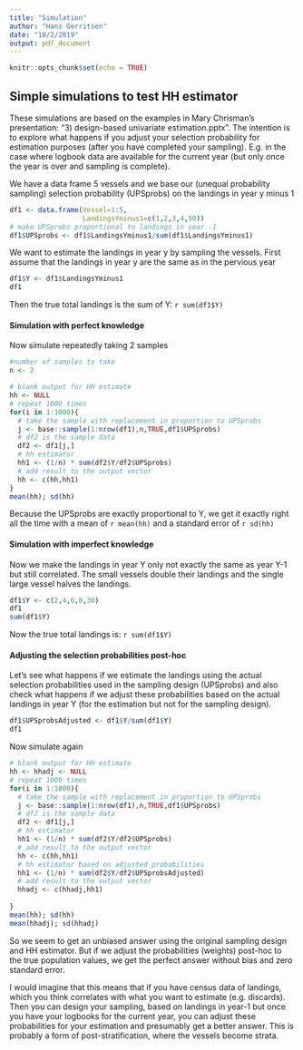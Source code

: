 ```yaml
---
title: "Simulation"
author: "Hans Gerritsen"
date: "10/2/2019"
output: pdf_document
---
```


```r
knitr::opts_chunk$set(echo = TRUE)
```

## Simple simulations to test HH estimator

These simulations are based on the examples in Mary Chrisman's presentation: "3) design-based univariate estimation.pptx". The intention is to explore what happens if you adjust your selection probability for estimation purposes (after you have completed your sampling). E.g. in the case where logbook data are available for the current year (but only once the year is over and sampling is complete).

We have a data frame 5 vessels and we base our (unequal probability sampling) selection probability (UPSprobs) on the landings in year y minus 1

```r
df1 <- data.frame(Vessel=1:5,
                  LandingsYminus1=c(1,2,3,4,50))
# make UPSprobs proportional to landings in year -1
df1$UPSprobs <- df1$LandingsYminus1/sum(df1$LandingsYminus1)
```

We want to estimate the landings in year y by sampling the vessels. First assume that the landings in year y are the same as in the pervious year

```r
df1$Y <- df1$LandingsYminus1
df1
```

Then the true total landings is the sum of Y: `r sum(df1$Y)`

#### Simulation with perfect knowledge
Now simulate repeatedly taking 2 samples
```r
#number of samples to take
n <- 2

# blank output for HH estimate
hh <- NULL
# repeat 1000 times
for(i in 1:1000){
  # take the sample with replacement in proportion to UPSprobs
  j <- base::sample(1:nrow(df1),n,TRUE,df1$UPSprobs)
  # df2 is the sample data
  df2 <- df1[j,]
  # hh estimator
  hh1 <- (1/n) * sum(df2$Y/df2$UPSprobs)
  # add result to the output vector
  hh <- c(hh,hh1)
}
mean(hh); sd(hh)
```
Because the UPSprobs are exactly proportional to Y, we get it exactly right all the time with a mean of `r mean(hh)` and a standard error of `r sd(hh)`

#### Simulation with imperfect knowledge
Now we make the landings in year Y only not exactly the same as year Y-1 but still correlated. The small vessels double their landings and the single large vessel halves the landings.
```r
df1$Y <- c(2,4,6,8,30)
df1
sum(df1$Y)
```

Now the true total landings is: `r sum(df1$Y)`

#### Adjusting the selection probabilities post-hoc
Let's see what happens if we estimate the landings using the actual selection probabilities used in the sampling design (UPSprobs) and also check what happens if we adjust these probabilities based on the actual landings in year Y (for the estimation but not for the sampling design).

```r
df1$UPSprobsAdjusted <- df1$Y/sum(df1$Y)
df1
```


Now simulate again
```r
# blank output for HH estimate
hh <- hhadj <- NULL
# repeat 1000 times
for(i in 1:1000){
  # take the sample with replacement in proportion to UPSprobs
  j <- base::sample(1:nrow(df1),n,TRUE,df1$UPSprobs)
  # df2 is the sample data
  df2 <- df1[j,]
  # hh estimator
  hh1 <- (1/n) * sum(df2$Y/df2$UPSprobs)
  # add result to the output vector
  hh <- c(hh,hh1)
  # hh estimator based on adjusted probabilities
  hh1 <- (1/n) * sum(df2$Y/df2$UPSprobsAdjusted)
  # add result to the output vector
  hhadj <- c(hhadj,hh1)  
  
}
mean(hh); sd(hh)
mean(hhadj); sd(hhadj)

```

So we seem to get an unbiased answer using the original sampling design and HH estimator. But if we adjust the probabilities (weights) post-hoc to the true population values, we get the perfect answer without bias and zero standard error.

I would imagine that this means that if you have census data of landings, which you think correlates with what you want to estimate (e.g. discards). Then you can design your sampling, based on landings in year-1 but once you have your logbooks for the current year, you can adjust these probabilities for your estimation and presumably get a better answer. This is probably a form of post-stratification, where the vessels become strata.


